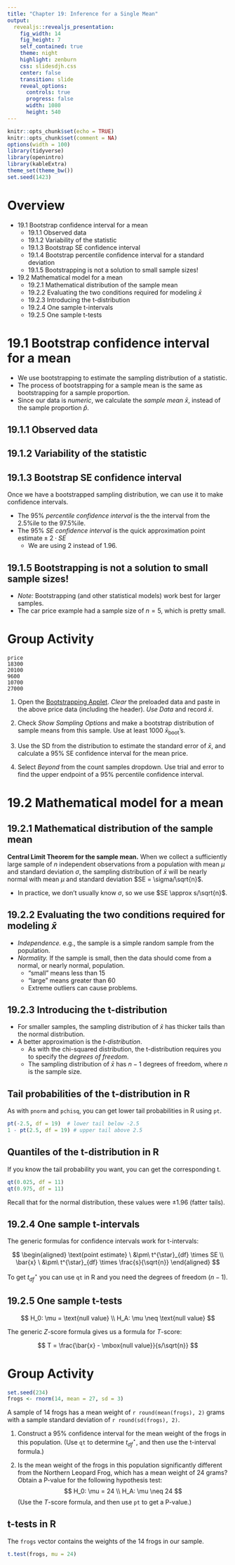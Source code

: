 ```yaml
---
title: "Chapter 19: Inference for a Single Mean"
output: 
  revealjs::revealjs_presentation:
    fig_width: 14 
    fig_height: 7
    self_contained: true
    theme: night
    highlight: zenburn
    css: slidesdjh.css
    center: false
    transition: slide
    reveal_options:
      controls: true
      progress: false
      width: 1080
      height: 540
---
```


```r
knitr::opts_chunk$set(echo = TRUE)
knitr::opts_chunk$set(comment = NA)
options(width = 100)
library(tidyverse)
library(openintro)
library(kableExtra)
theme_set(theme_bw())
set.seed(1423)
```

# Overview

- 19.1 Bootstrap confidence interval for a mean
    - 19.1.1 Observed data
    - 19.1.2 Variability of the statistic
    - 19.1.3 Bootstrap SE confidence interval
    - 19.1.4 Bootstrap percentile confidence interval for a standard deviation
    - 19.1.5 Bootstrapping is not a solution to small sample sizes!
- 19.2 Mathematical model for a mean
    - 19.2.1 Mathematical distribution of the sample mean
    - 19.2.2 Evaluating the two conditions required for modeling $\bar{x}$
    - 19.2.3 Introducing the t-distribution
    - 19.2.4 One sample t-intervals
    - 19.2.5 One sample t-tests

# 19.1 Bootstrap confidence interval for a mean

- We use bootstrapping to estimate the sampling distribution of a statistic.
- The process of bootstrapping for a sample mean is the same as bootstrapping for a sample proportion.
- Since our data is *numeric*, we calculate the *sample mean* $\bar{x}$, instead of the sample proportion $\hat{p}$.

## 19.1.1 Observed data

## {data-background-image="https://openintro-ims.netlify.app/images/5cars.png" data-background-size="contain"}

## 19.1.2 Variability of the statistic

## {data-background-image="https://openintro-ims.netlify.app/images/bootpop1mean.png" data-background-size="contain"}

## {data-background-image="https://openintro-ims.netlify.app/images/bootsamps1mean.png" data-background-size="contain"}

## {data-background-image="https://openintro-ims.netlify.app/images/bootmeans1mean.png" data-background-size="contain"}

## {data-background-image="https://openintro-ims.netlify.app/19-inference-one-mean_files/figure-html/carsbsmean-1.png" data-background-size="contain"}

## 19.1.3 Bootstrap SE confidence interval

Once we have a bootstrapped sampling distribution, we can use it to make confidence intervals.

- The 95% *percentile confidence interval* is the the interval from the 2.5%ile to the 97.5%ile.
- The 95% *SE confidence interval* is the quick approximation $\mbox{point estimate} \pm 2 \cdot SE$
    - We are using 2 instead of 1.96.

## 19.1.5 Bootstrapping is not a solution to small sample sizes!

- *Note:* Bootstrapping (and other statistical models) work best for larger samples.
- The car price example had a sample size of $n=5$, which is pretty small.

# Group Activity

```
price
18300
20100
9600
10700
27000
```

1. Open the [Bootstrapping Applet](https://www.rossmanchance.com/applets/2021/sampling/OneSample.html?population=bootstrap). *Clear* the preloaded data and paste in the above price data (including the header). *Use Data* and record $\bar{x}$.

2. Check *Show Sampling Options* and make a bootstrap distribution of sample means from this sample. Use at least 1000 $\bar{x}_\text{boot}$'s.

3. Use the SD from the distribution to estimate the standard error of $\bar{x}$, and calculate a 95% SE confidence interval for the mean price.

4. Select *Beyond* from the count samples dropdown. Use trial and error to find the upper endpoint of a 95% percentile confidence interval. 

# 19.2 Mathematical model for a mean

## 19.2.1 Mathematical distribution of the sample mean

**Central Limit Theorem for the sample mean.** When we collect a sufficiently large sample of $n$ independent observations from a population with mean $\mu$ and standard deviation $\sigma$, the sampling distribution of $\bar{x}$ will be nearly normal with mean $\mu$ and standard deviation $SE = \sigma/\sqrt{n}$.

- In practice, we don't usually know $\sigma$, so we use $SE \approx s/\sqrt{n}$.

## 19.2.2 Evaluating the two conditions required for modeling $\bar{x}$ 

- *Independence.* e.g., the sample is a simple random sample from the population.
- *Normality.* If the sample is small, then the data should come from a normal, or nearly normal, population.
    - "small" means less than 15
    - "large" means greater than 60
    - Extreme outliers can cause problems.

## {data-background-image="https://openintro-ims.netlify.app/19-inference-one-mean_files/figure-html/outliersandsscondition-1.png" data-background-size="contain"}

## 19.2.3 Introducing the t-distribution

- For smaller samples, the sampling distribution of $\bar{x}$ has thicker tails than the normal distribution.
- A better approximation is the *t-distribution*.
    - As with the chi-squared distribution, the t-distribution requires you to specify the *degrees of freedom*.
    - The sampling distribution of $\bar{x}$ has $n-1$ degrees of freedom, where $n$ is the sample size.
    
## {data-background-image="https://openintro-ims.netlify.app/19-inference-one-mean_files/figure-html/tDistCompareToNormalDist-1.png" data-background-size="contain"}
    
## {data-background-image="https://openintro-ims.netlify.app/19-inference-one-mean_files/figure-html/tDistConvergeToNormalDist-1.png" data-background-size="contain"}

## Tail probabilities of the t-distribution in R

As with `pnorm` and `pchisq`, you can get lower tail probabilities in R using `pt`.

```r
pt(-2.5, df = 19)  # lower tail below -2.5
1 - pt(2.5, df = 19) # upper tail above 2.5
```

## Quantiles of the t-distribution in R

If you know the tail probability you want, you can get the corresponding t.

```r
qt(0.025, df = 11)
qt(0.975, df = 11)
```
Recall that for the normal distribution, these values were $\pm 1.96$ (fatter tails).

## 19.2.4 One sample t-intervals

The generic formulas for confidence intervals work for t-intervals:

$$
\begin{aligned}
\text{point estimate} \ &\pm\  t^{\star}_{df} \times SE \\
\bar{x} \ &\pm\  t^{\star}_{df} \times \frac{s}{\sqrt{n}}
\end{aligned}
$$

To get $t^\star_{df}$ you can use `qt` in R and you need the degrees of freedom ($n-1$).

## 19.2.5 One sample t-tests

$$
H_0: \mu = \text{null value} \\
H_A: \mu \neq \text{null value}
$$

The generic $Z$-score formula gives us a formula for $T$-score:

$$
T = \frac{\bar{x} - \mbox{null value}}{s/\sqrt{n}}
$$

# Group Activity

```r
set.seed(234)
frogs <- rnorm(14, mean = 27, sd = 3)
```

A sample of 14 frogs has a mean weight of `r round(mean(frogs), 2)` grams with a sample standard deviation of `r round(sd(frogs), 2)`.

1. Construct a 95% confidence interval for the mean weight of the frogs in this population. (Use `qt` to determine $t^\star_{df}$, and then use the t-interval formula.)

2. Is the mean weight of the frogs in this population significantly different from the Northern Leopard Frog, which has a mean weight of 24 grams?  Obtain a P-value for the following hypothesis test:
$$ 
H_0: \mu = 24 \\
H_A: \mu \neq 24
$$
(Use the $T$-score formula, and then use `pt` to get a P-value.)

## t-tests in R

The `frogs` vector contains the weights of the 14 frogs in our sample.

```r
t.test(frogs, mu = 24)
```


